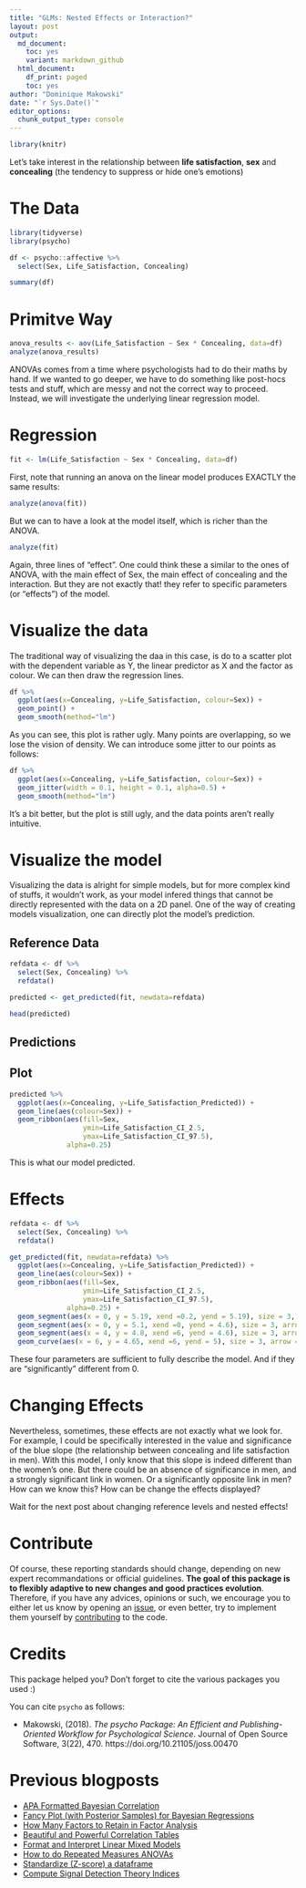 ```yaml
---
title: "GLMs: Nested Effects or Interaction?"
layout: post
output:
  md_document:
    toc: yes
    variant: markdown_github
  html_document:
    df_print: paged
    toc: yes
author: "Dominique Makowski"
date: "`r Sys.Date()`"
editor_options: 
  chunk_output_type: console
---
```



```r
library(knitr)
```

Let's take interest in the relationship between **life satisfaction**, **sex** and **concealing** (the tendency to suppress or hide one's emotions)

# The Data

```r
library(tidyverse)
library(psycho)

df <- psycho::affective %>% 
  select(Sex, Life_Satisfaction, Concealing)

summary(df)
```

# Primitve Way
```r
anova_results <- aov(Life_Satisfaction ~ Sex * Concealing, data=df)
analyze(anova_results)
```

ANOVAs comes from a time where psychologists had to do their maths by hand.
If we wanted to go deeper, we have to do something like post-hocs tests and stuff, which are messy and not the correct way to proceed. Instead, we will investigate the underlying linear regression model.


# Regression 
```r
fit <- lm(Life_Satisfaction ~ Sex * Concealing, data=df)
```

First, note that running an anova on the linear model produces EXACTLY the same results:
```r
analyze(anova(fit)) 
```

 But we can to have a look at the model itself, which is richer than the ANOVA.

```r
analyze(fit) 
```

Again, three lines of "effect". One could think these a similar to the ones of ANOVA, with the main effect of Sex, the main effect of concealing and the interaction. But they are not exactly that! they refer to specific parameters (or "effects") of the model. 

# Visualize the data 

The traditional way of visualizing the daa in this case, is do to a scatter plot with the dependent variable as Y, the linear predictor as X and the factor as colour. We can then draw the regression lines.

```r
df %>% 
  ggplot(aes(x=Concealing, y=Life_Satisfaction, colour=Sex)) +
  geom_point() +
  geom_smooth(method="lm")
```

As you can see, this plot is rather ugly. Many points are overlapping, so we lose the vision of density. We can introduce some jitter to our points as follows:

```r
df %>% 
  ggplot(aes(x=Concealing, y=Life_Satisfaction, colour=Sex)) +
  geom_jitter(width = 0.1, height = 0.1, alpha=0.5) +
  geom_smooth(method="lm")
```

It's a bit better, but the plot is still ugly, and the data points aren't really intuitive.

# Visualize the model

Visualizing the data is alright for simple models, but for more complex kind of stuffs, it wouldn't work, as your model infered things that cannot be directly represented with the data on a 2D panel. One of the way of creating models visualization, one can directly plot the model's prediction.

## Reference Data
```r
refdata <- df %>% 
  select(Sex, Concealing) %>% 
  refdata()

predicted <- get_predicted(fit, newdata=refdata)

head(predicted)
```

## Predictions

## Plot
```r
predicted %>% 
  ggplot(aes(x=Concealing, y=Life_Satisfaction_Predicted)) +
  geom_line(aes(colour=Sex)) +
  geom_ribbon(aes(fill=Sex,
                  ymin=Life_Satisfaction_CI_2.5,
                  ymax=Life_Satisfaction_CI_97.5),
              alpha=0.25)
```

This is what our model predicted. 


# Effects

```r
refdata <- df %>% 
  select(Sex, Concealing) %>% 
  refdata()

get_predicted(fit, newdata=refdata) %>% 
  ggplot(aes(x=Concealing, y=Life_Satisfaction_Predicted)) +
  geom_line(aes(colour=Sex)) +
  geom_ribbon(aes(fill=Sex,
                  ymin=Life_Satisfaction_CI_2.5,
                  ymax=Life_Satisfaction_CI_97.5),
              alpha=0.25) + 
  geom_segment(aes(x = 0, y = 5.19, xend =0.2, yend = 5.19), size = 3, color="#f44336") +
  geom_segment(aes(x = 0, y = 5.1, xend =0, yend = 4.6), size = 3, arrow = arrow(length = unit(0.3, "inches")), color="#2196F3") +
  geom_segment(aes(x = 4, y = 4.8, xend =6, yend = 4.6), size = 3, arrow = arrow(length = unit(0.3, "inches")), color="#4CAF50") +
  geom_curve(aes(x = 6, y = 4.65, xend =6, yend = 5), size = 3, arrow = arrow(length = unit(0.3, "inches")), color="#FFC107")
```

These four parameters are sufficient to fully describe the model. And if they are "significantly" different from 0.

# Changing Effects

Nevertheless, sometimes, these effects are not exactly what we look for. For example, I could be specifically interested in the value and significance of the blue slope (the relationship between concealing and life satisfaction in men). With this model, I only know that this slope is indeed different than the women's one. But there could be an absence of significance in men, and a strongly significant link in women. Or a significantly opposite link in men? How can we know this? How can be change the effects displayed?

Wait for the next post about changing reference levels and nested effects!


# Contribute

Of course, these reporting standards should change, depending on new expert recommandations or official guidelines. **The goal of this package is to flexibly adaptive to new changes and good practices evolution**. Therefore, if you have any advices, opinions or such, we encourage you to either let us know by opening an [issue](https://github.com/neuropsychology/psycho.R/issues), or even better, try to implement them yourself by [contributing](https://github.com/neuropsychology/psycho.R/blob/master/.github/CONTRIBUTING.md) to the code. 


# Credits

This package helped you? Don't forget to cite the various packages you used :)

You can cite `psycho` as follows:

- Makowski, (2018). *The psycho Package: An Efficient and Publishing-Oriented Workflow for Psychological Science*. Journal of Open Source Software, 3(22), 470. https://doi.org/10.21105/joss.00470


# Previous blogposts

- [APA Formatted Bayesian Correlation](https://neuropsychology.github.io/psycho.R/2018/06/11/bayesian_correlation.html)
- [Fancy Plot (with Posterior Samples) for Bayesian Regressions](https://neuropsychology.github.io/psycho.R/2018/06/03/plot_bayesian_model.html)
- [How Many Factors to Retain in Factor Analysis](https://neuropsychology.github.io/psycho.R/2018/05/24/n_factors.html)
- [Beautiful and Powerful Correlation Tables](https://neuropsychology.github.io/psycho.R/2018/05/20/correlation.html)
- [Format and Interpret Linear Mixed Models](https://neuropsychology.github.io/psycho.R/2018/05/10/interpret_mixed_models.html)
- [How to do Repeated Measures ANOVAs](https://neuropsychology.github.io/psycho.R/2018/05/01/repeated_measure_anovas.html)
- [Standardize (Z-score) a dataframe](https://neuropsychology.github.io/psycho.R/2018/03/29/standardize.html)
- [Compute Signal Detection Theory Indices](https://neuropsychology.github.io/psycho.R/2018/03/29/SDT.html)
